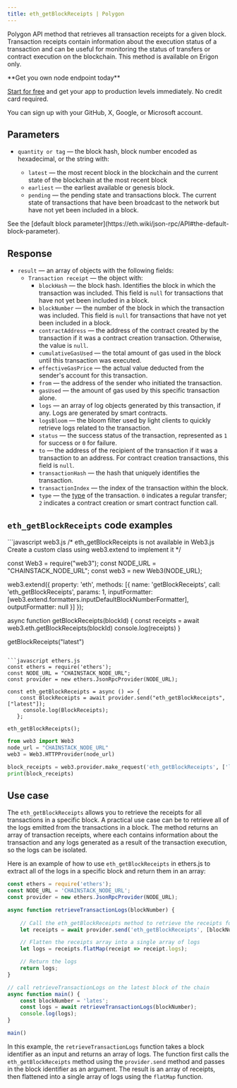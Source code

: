 ---
title: eth_getBlockReceipts | Polygon
---

Polygon API method that retrieves all transaction receipts for a given block. Transaction receipts contain information about the execution status of a transaction and can be useful for monitoring the status of transfers or contract execution on the blockchain. This method is available on Erigon only.

<Check>
**Get you own node endpoint today**

[Start for free](https://console.chainstack.com/) and get your app to production levels immediately. No credit card required.

You can sign up with your GitHub, X, Google, or Microsoft account.
</Check>


## Parameters

* `quantity or tag` — the block hash, block number encoded as hexadecimal, or the string with:

  + `latest` — the most recent block in the blockchain and the current state of the blockchain at the most recent block
  + `earliest` — the earliest available or genesis block.
  + `pending` — the pending state and transactions block. The current state of transactions that have been broadcast to the network but have not yet been included in a block.

<Note>
See the [default block parameter](https://eth.wiki/json-rpc/API#the-default-block-parameter).
</Note>


## Response

* `result` — an array of objects with the following fields:
  + `Transaction receipt` — the object with:
    - `blockHash` — the block hash. Identifies the block in which the transaction was included. This field is `null` for transactions that have not yet been included in a block.
    - `blockNumber` — the number of the block in which the transaction was included. This field is `null` for transactions that have not yet been included in a block.
    - `contractAddress` — the address of the contract created by the transaction if it was a contract creation transaction. Otherwise, the value is `null`.
    - `cumulativeGasUsed` — the total amount of gas used in the block until this transaction was executed.
    - `effectiveGasPrice` — the actual value deducted from the sender's account for this transaction.
    - `from` — the address of the sender who initiated the transaction.
    - `gasUsed` — the amount of gas used by this specific transaction alone.
    - `logs` — an array of log objects generated by this transaction, if any. Logs are generated by smart contracts.
    - `logsBloom` — the bloom filter used by light clients to quickly retrieve logs related to the transaction.
    - `status` — the success status of the transaction, represented as `1` for success or `0` for failure.
    - `to` — the address of the recipient of the transaction if it was a transaction to an address. For contract creation transactions, this field is `null`.
    - `transactionHash` — the hash that uniquely identifies the transaction.
    - `transactionIndex` — the index of the transaction within the block.
    - `type` — the [type](https://ethereum.org/en/developers/docs/transactions/#types-of-transactions) of the transaction. `0` indicates a regular transfer; `2` indicates a contract creation or smart contract function call.

## `eth_getBlockReceipts` code examples

<CodeGroup>
```javascript web3.js
/* 
eth_getBlockReceipts is not available in Web3.js
Create a custom class using web3.extend to implement it
*/

const Web3 = require("web3");
const NODE_URL = "CHAINSTACK_NODE_URL";
const web3 = new Web3(NODE_URL);

web3.extend({
    property: 'eth',
    methods: [{
      name: 'getBlockReceipts',
      call: 'eth_getBlockReceipts',
      params: 1,
      inputFormatter: [web3.extend.formatters.inputDefaultBlockNumberFormatter],
      outputFormatter: null
    }]
  });

async function getBlockReceipts(blockId) {
  const receipts = await web3.eth.getBlockReceipts(blockId)
  console.log(receipts)
}
  
getBlockReceipts("latest")
```

```javascript ethers.js
const ethers = require('ethers');
const NODE_URL = "CHAINSTACK_NODE_URL";
const provider = new ethers.JsonRpcProvider(NODE_URL);

const eth_getBlockReceipts = async () => {
    const BlockReceipts = await provider.send("eth_getBlockReceipts", ["latest"]);
     console.log(BlockReceipts);
   };

eth_getBlockReceipts();
```

```python web3.py
from web3 import Web3
node_url = "CHAINSTACK_NODE_URL"
web3 = Web3.HTTPProvider(node_url)

block_receipts = web3.provider.make_request('eth_getBlockReceipts', ['latest'])
print(block_receipts)
```
</CodeGroup>


## Use case

The `eth_getBlockReceipts` allows you to retrieve the receipts for all transactions in a specific block. A practical use case can be to retrieve all of the logs emitted from the transactions in a block. The method returns an array of transaction receipts, where each contains information about the transaction and any logs generated as a result of the transaction execution, so the logs can be isolated.

Here is an example of how to use `eth_getBlockReceipts` in ethers.js to extract all of the logs in a specific block and return them in an array:

```javascript index.js
const ethers = require('ethers');
const NODE_URL = 'CHAINSTACK_NODE_URL';
const provider = new ethers.JsonRpcProvider(NODE_URL);

async function retrieveTransactionLogs(blockNumber) {
  
    // Call the eth_getBlockReceipts method to retrieve the receipts for all transactions in the block
    let receipts = await provider.send('eth_getBlockReceipts', [blockNumber]);

    // Flatten the receipts array into a single array of logs
    let logs = receipts.flatMap(receipt => receipt.logs);

    // Return the logs
    return logs;
}

// call retrieveTransactionLogs on the latest block of the chain
async function main() {
    const blockNumber = 'lates';
    const logs = await retrieveTransactionLogs(blockNumber);
    console.log(logs);
}

main()
```


In this example, the `retrieveTransactionLogs` function takes a block identifier as an input and returns an array of logs. The function first calls the `eth_getBlockReceipts` method using the `provider.send` method and passes in the block identifier as an argument. The result is an array of receipts, then flattened into a single array of logs using the `flatMap` function.
